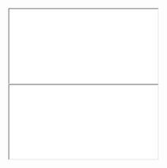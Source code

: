 <iframe class="slide-deck" src="slides_1.html"></iframe>
<iframe class="slide-deck" src="slides_2.html"></iframe>